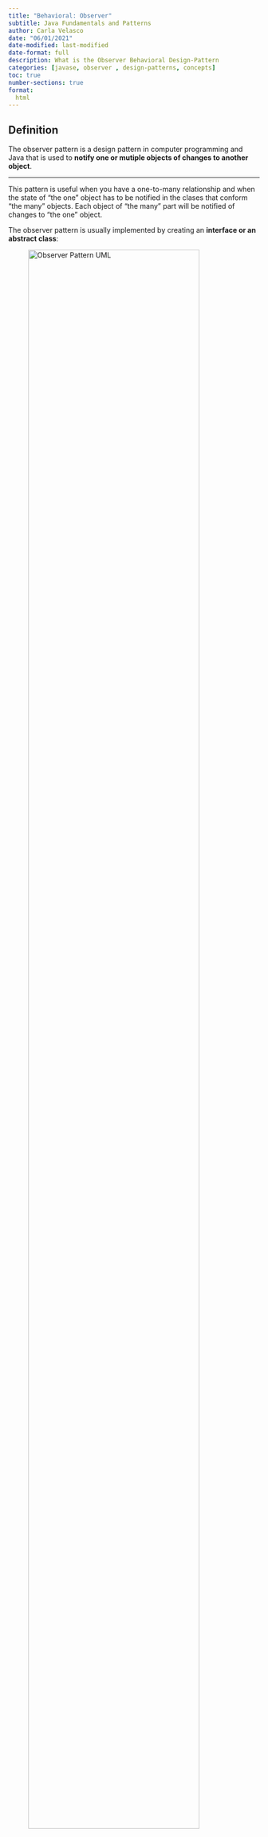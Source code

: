 ```yaml
---
title: "Behavioral: Observer"
subtitle: Java Fundamentals and Patterns
author: Carla Velasco
date: "06/01/2021"
date-modified: last-modified
date-format: full
description: What is the Observer Behavioral Design-Pattern
categories: [javase, observer , design-patterns, concepts]
toc: true
number-sections: true
format:
  html
---
```


## Definition

::: {.summary}
The observer pattern is a design pattern in computer programming and Java that is used to **notify one or mutiple objects of changes to another object**.
:::

---

This pattern is useful when you have a one-to-many relationship and when the state of "the one" object has to be notified in the clases that conform "the many" objects. Each object of "the many" part will be notified of changes to "the one" object.

The observer pattern is usually implemented by creating an **interface or an abstract class**:


![Observer Pattern UML](../images/javase/observer-pattern-uml.png){width=90%}

## Example: ``Weather``

Here is an example of implementation of the observer pattern step by step:

1. Create the interface ``Observer``:

``` java 
public interface Observer {
    void update();
}
```

2. Create the interface ``Subject``:

``` java 
public interface Subject {
    void attach(Observer observer);
    void detach(Observer observer);
    void notifyObservers();
}
```

3. Create a class ``WeatherData`` which implements the ``Subject`` interface:

``` java 
import java.util.ArrayList;
import java.util.List;

public class WeatherData implements Subject {
    private List<Observer> observers = new ArrayList<>();
    private double temperature;

    public void attach(Observer observer) {
        observers.add(observer);
    }

    public void detach(Observer observer) {
        observers.remove(observer);
    }

    public void notifyObservers() {
        for (Observer observer : observers) {
            observer.update();
        }
    }

    public void setTemperature(double temperature) {
        this.temperature = temperature;
        this.notifyObservers();
    }

    public double getTemperature() {
        return temperature;
    }
}
```

4. Create the ``TemperatureDisplay`` class which implements the ``Observer`` interface:

``` java 
public class TemperatureDisplay implements Observer {
    private WeatherData weatherData;

    public TemperatureDisplay(WeatherData weatherData) {
        this.weatherData = weatherData;
        weatherData.attach(this);
    }

    public void update() {
        System.out.println("Temperature: " + weatherData.getTemperature());
    }
}
```

5. Use the WeatherData class to notify the Observers:

``` java 
WeatherData weatherData = new WeatherData();
TemperatureDisplay temperatureDisplay = new TemperatureDisplay(weatherData);

weatherData.setTemperature(27.5);
```

The example demonstrates how to implement the Observer pattern in Java, where the WeatherData class acts as the Subject and the ``TemperatureDisplay`` class acts as the Observer.

The ``WeatherData`` class maintains a list of Observers and provides methods for attaching and detaching Observers, as well as for notifying Observers when the temperature changes. The ``TemperatureDisplay`` class receives updates from the ``WeatherData`` class and displays the temperature on the console.

When the temperature is set in the ``WeatherData`` class, it calls the ``notifyObservers()`` method which in turns calls the ``update()`` method of all the Observers. The ``TemperatureDisplay`` class receives the update and retrieves the temperature from the ``WeatherData`` instance and displays it on the console.

This pattern allows for a loosely coupled system, where the ``WeatherData`` class does not need to be aware of the existence of the ``TemperatureDisplay`` class and vice versa. The TemperatureDisplay class can be added or removed from the observer list without affecting the behavior of the ``WeatherData`` class.


<br><br>

About this site<!--- navLinks -->
<br><br>
<div class=row>
<br>
<div class='column left previous'>
<br>
[{{< fa solid arrow-left >}} Java Patterns: Abstract Factory](/javase/se-pattern-abstractfactory.qmd)
<br>
</div>
<br>
<div class='column center'>
<br>
[{{< fa solid arrow-up >}} top](#top)
<br>
</div>
<br>
<div class='column right next'>
<br>
[Java Patterns: Builder  {{< fa solid arrow-right >}}](/javase/se-pattern-builder.qmd)
<br>
</div>
<br>
</div>
